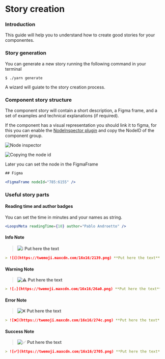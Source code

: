 
<Meta title="2. Guides / Story creation" />

# Story creation

<LoopsMeta readingTime={5} author="Pablo Androetto" />

### Introduction

This guide will help you to understand how to create good stories for your componentes.

### Story generation

You can generate a new story running the following command in your terminal

```
$ ./yarn generate
```

A wizard will guiate to the story creation process.

### Component story structure

The component story will contain a short description, a Figma frame, and a set of examples and technical explanations (if required).

If the component has a visual representation you should link it to figma, for this you can enable the [NodeInspector plugin](https://www.figma.com/community/plugin/758276196886757462) and copy the NodeID of the component group.

![Node inspector](https://i.imgur.com/Z29tYgE.jpg)

![Copying the node id](https://i.imgur.com/vHccCnO.jpg)

Later you can set the node in the FigmaFrame

```jsx
## Figma

<FigmaFrame nodeId="785:6155" />
```

### Useful story parts

#### Reading time and author badges

You can set the time in minutes and your names as string.

<LoopsMeta readingTime={10} author="Pablo Androetto" />

```jsx
<LoopsMeta readingTime={10} author="Pablo Androetto" />
```

#### Info Note

> ![ℹ️](https://twemoji.maxcdn.com/16x16/2139.png) **Put here the text**

```md
> ![ℹ️](https://twemoji.maxcdn.com/16x16/2139.png) **Put here the text**
```

#### Warning Note

> ![⚠️](https://twemoji.maxcdn.com/16x16/26a0.png) **Put here the text**

```md
> ![⚠️](https://twemoji.maxcdn.com/16x16/26a0.png) **Put here the text**
```

#### Error Note

> ![❌️](https://twemoji.maxcdn.com/16x16/274c.png) **Put here the text**

```md
> ![❌️](https://twemoji.maxcdn.com/16x16/274c.png) **Put here the text**
```

#### Success Note

> ![✅](https://twemoji.maxcdn.com/16x16/2705.png) **Put here the text**

```md
> ![✅](https://twemoji.maxcdn.com/16x16/2705.png) **Put here the text**
```
